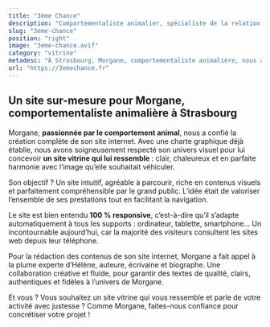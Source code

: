 ```yaml
---
title: "3ème Chance"
description: "Comportementaliste animalier, spécialiste de la relation homme-animal"
slug: "3eme-chance"
position: "right"
image: "3eme-chance.avif"
category: "vitrine"
metadesc: "À Strasbourg, Morgane, comportementaliste animalière, nous a confié la création de son site vitrine : design sur-mesure, responsive et clair"
url: "https://3emechance.fr"
---
```


## Un site sur-mesure pour Morgane, comportementaliste animalière à Strasbourg

Morgane, **passionnée par le comportement animal**, nous a confié la création complète de son site internet. Avec une charte graphique déjà établie, nous avons soigneusement respecté son univers visuel pour lui concevoir **un site vitrine qui lui ressemble** : clair, chaleureux et en parfaite harmonie avec l’image qu’elle souhaitait véhiculer.

Son objectif ? Un site intuitif, agréable à parcourir, riche en contenus visuels et parfaitement compréhensible par le grand public. L’idée était de valoriser l’ensemble de ses prestations tout en facilitant la navigation.

Le site est bien entendu **100 % responsive**, c’est-à-dire qu’il s’adapte automatiquement à tous les supports : ordinateur, tablette, smartphone… Un incontournable aujourd’hui, car la majorité des visiteurs consultent les sites web depuis leur téléphone.

Pour la rédaction des contenus de son site internet, Morgane a fait appel à la plume experte d’Hélène, auteure, écrivaine et biographe. Une collaboration créative et fluide, pour garantir des textes de qualité, clairs, authentiques et fidèles à l’univers de Morgane.

Et vous ?
Vous souhaitez un site vitrine qui vous ressemble et parle de votre activité avec justesse ? Comme Morgane, faites-nous confiance pour concrétiser votre projet !
